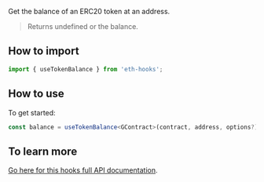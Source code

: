 Get the balance of an ERC20 token at an address.

> Returns undefined or the balance.

## How to import

```typescript
import { useTokenBalance } from 'eth-hooks';
```

## How to use

To get started:

```typescript
const balance = useTokenBalance<GContract>(contract, address, options?): THookResult<BigNumber>
```

## To learn more

[Go here for this hooks full API documentation](../../api/modules/Hooks#usetokenbalance).
